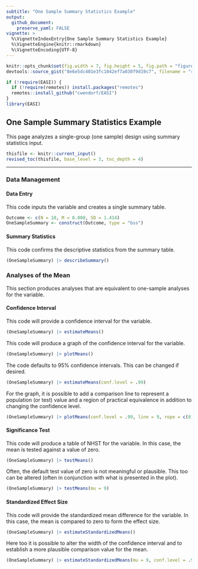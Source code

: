 ```yaml
---
subtitle: "One Sample Summary Statistics Example"
output:
  github_document:
    preserve_yaml: FALSE
vignette: >
  %\VignetteIndexEntry{One Sample Summary Statistics Example}
  %\VignetteEngine{knitr::rmarkdown}
  %\VignetteEncoding{UTF-8}
---
```


```r
knitr::opts_chunk$set(fig.width = 7, fig.height = 5, fig.path = "figures/", echo = TRUE, warning = FALSE, message = FALSE)
devtools::source_gist("8e6e5dc401e3fc1042ef7a030f9d19c7", filename = "revised_toc.R")
```

```r
if (!require(EASI)) {
  if (!require(remotes)) install.packages("remotes")
  remotes::install_github("cwendorf/EASI")
}
library(EASI)
```

## One Sample Summary Statistics Example

This page analyzes a single-group (one sample) design using summary statistics input.

```r
thisfile <- knitr::current_input()
revised_toc(thisfile, base_level = 3, toc_depth = 4)
```

---

### Data Management

#### Data Entry

This code inputs the variable and creates a single summary table.
```r
Outcome <- c(N = 10, M = 8.000, SD = 1.414)
OneSampleSummary <- construct(Outcome, type = "bss")
```

#### Summary Statistics

This code confirms the descriptive statistics from the summary table.
```r
(OneSampleSummary) |> describeSummary()
```

### Analyses of the Mean

This section produces analyses that are equivalent to one-sample analyses for the variable.

#### Confidence Interval

This code will provide a confidence interval for the variable.
```r
(OneSampleSummary) |> estimateMeans()
```

This code will produce a graph of the confidence interval for the variable.
```r
(OneSampleSummary) |> plotMeans()
```

The code defaults to 95% confidence intervals. This can be changed if desired.
```r
(OneSampleSummary) |> estimateMeans(conf.level = .99)
```

For the graph, it is possible to add a comparison line to represent a population (or test) value and a region of practical equivalence in addition to changing the confidence level.
```r
(OneSampleSummary) |> plotMeans(conf.level = .99, line = 9, rope = c(8, 10))
```

#### Significance Test

This code will produce a table of NHST for the variable. In this case, the mean is tested against a value of zero.
```r
(OneSampleSummary) |> testMeans()
```

Often, the default test value of zero is not meaningful or plausible. This too can be altered (often in conjunction with what is presented in the plot).
```r
(OneSampleSummary) |> testMeans(mu = 9)
```

#### Standardized Effect Size

This code will provide the standardized mean difference for the variable. In this case, the mean is compared to zero to form the effect size.
```r
(OneSampleSummary) |> estimateStandardizedMeans()
```

Here too it is possible to alter the width of the confidence interval and to establish a more plausible comparison value for the mean.
```r
(OneSampleSummary) |> estimateStandardizedMeans(mu = 9, conf.level = .99)
```
